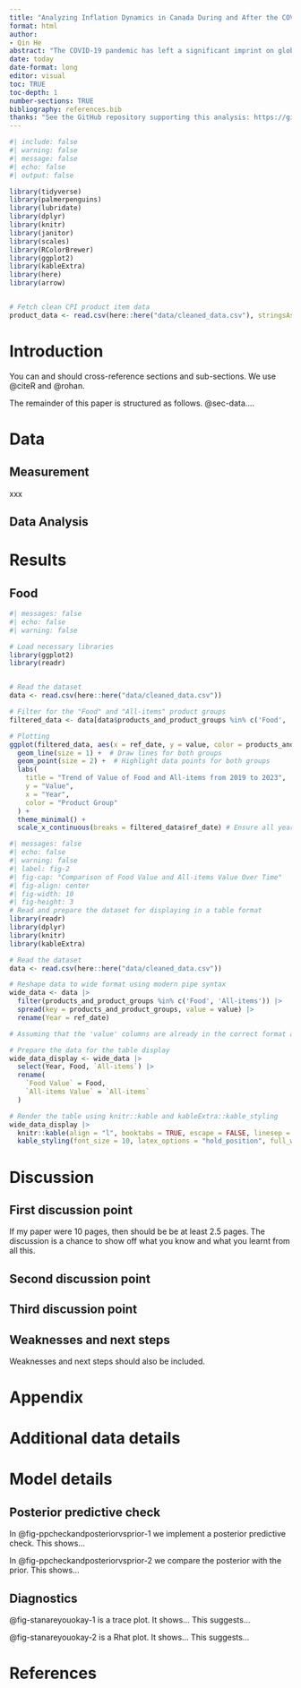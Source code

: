 ```yaml
---
title: "Analyzing Inflation Dynamics in Canada During and After the COVID-19 Pandemic: A Deep Dive into Consumer Price Index Movements from 2019 to 2023"
format: html
author: 
- Qin He
abstract: "The COVID-19 pandemic has left a significant imprint on global economic structures, influencing inflation rates worldwide. Canada, like many countries, experienced fluctuating inflation rates during and post-pandemic, marking a period of economic instability and adjustment. This paper delves into the inflation dynamics in Canada from 2019 to 2023, with a special focus on the consumer price index (CPI) as a reflection of the cost of goods and services impacting the everyday lives of Canadians. It explores the trajectory of the overall inflation rate, which peaked in 2023, highlighting the role of various sectors, including food, housing, and energy, in driving these trends. By analyzing data from Statistics Canada, this study provides insights into how the pandemic and subsequent recovery phases have affected inflation. It examines the interplay between supply chain disruptions, monetary policy responses, and changes in consumer behavior, culminating in a comprehensive overview of inflation's impact on the Canadian economy. This analysis not only sheds light on the inflationary trends but also contributes to understanding the broader economic implications of the COVID-19 pandemic on Canada."
date: today
date-format: long
editor: visual
toc: TRUE
toc-depth: 1
number-sections: TRUE
bibliography: references.bib
thanks: "See the GitHub repository supporting this analysis: https://github.com/qinheinfo/Canada_inflation"
---
```


```r
#| include: false
#| warning: false
#| message: false
#| echo: false
#| output: false

library(tidyverse)
library(palmerpenguins)
library(lubridate)
library(dplyr)
library(knitr)
library(janitor)
library(scales)
library(RColorBrewer)
library(ggplot2)
library(kableExtra)
library(here)
library(arrow)


# Fetch clean CPI product item data
product_data <- read.csv(here::here("data/cleaned_data.csv"), stringsAsFactors = FALSE)
```



# Introduction

You can and should cross-reference sections and sub-sections. We use @citeR and @rohan.

The remainder of this paper is structured as follows. @sec-data....



# Data

## Measurement
xxx

## Data Analysis

# Results

## Food

```r
#| messages: false
#| echo: false
#| warning: false

# Load necessary libraries
library(ggplot2)
library(readr)


# Read the dataset
data <- read.csv(here::here("data/cleaned_data.csv"))

# Filter for the "Food" and "All-items" product groups
filtered_data <- data[data$products_and_product_groups %in% c('Food', 'All-items'),]

# Plotting
ggplot(filtered_data, aes(x = ref_date, y = value, color = products_and_product_groups, group = products_and_product_groups)) +
  geom_line(size = 1) +  # Draw lines for both groups
  geom_point(size = 2) +  # Highlight data points for both groups
  labs(
    title = "Trend of Value of Food and All-items from 2019 to 2023",
    y = "Value",
    x = "Year",
    color = "Product Group"
  ) +
  theme_minimal() +
  scale_x_continuous(breaks = filtered_data$ref_date) # Ensure all years are shown

```
```r
#| messages: false
#| echo: false
#| warning: false
#| label: fig-2
#| fig-cap: "Comparison of Food Value and All-items Value Over Time"
#| fig-align: center
#| fig-width: 10
#| fig-height: 3
# Read and prepare the dataset for displaying in a table format
library(readr)
library(dplyr)
library(knitr)
library(kableExtra)

# Read the dataset
data <- read.csv(here::here("data/cleaned_data.csv"))

# Reshape data to wide format using modern pipe syntax
wide_data <- data |> 
  filter(products_and_product_groups %in% c('Food', 'All-items')) |>
  spread(key = products_and_product_groups, value = value) |>
  rename(Year = ref_date)

# Assuming that the 'value' columns are already in the correct format and do not need additional formatting

# Prepare the data for the table display
wide_data_display <- wide_data |>
  select(Year, Food, `All-items`) |> 
  rename(
    `Food Value` = Food, 
    `All-items Value` = `All-items`
  )

# Render the table using knitr::kable and kableExtra::kable_styling
wide_data_display |>
  knitr::kable(align = "l", booktabs = TRUE, escape = FALSE, linesep = "" ) |>
  kable_styling(font_size = 10, latex_options = "hold_position", full_width = TRUE)
```




# Discussion

## First discussion point {#sec-first-point}

If my paper were 10 pages, then should be be at least 2.5 pages. The discussion is a chance to show off what you know and what you learnt from all this. 

## Second discussion point

## Third discussion point

## Weaknesses and next steps

Weaknesses and next steps should also be included.

\newpage

\appendix

# Appendix {-}


# Additional data details

# Model details {#sec-model-details}

## Posterior predictive check

In @fig-ppcheckandposteriorvsprior-1 we implement a posterior predictive check. This shows...

In @fig-ppcheckandposteriorvsprior-2 we compare the posterior with the prior. This shows... 


## Diagnostics

@fig-stanareyouokay-1 is a trace plot. It shows... This suggests...

@fig-stanareyouokay-2 is a Rhat plot. It shows... This suggests...



\newpage


# References



